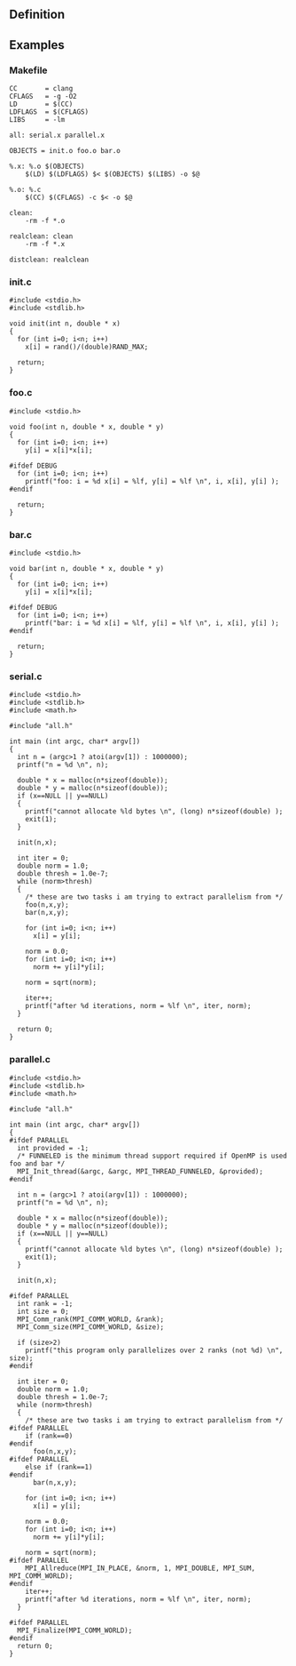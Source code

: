== Definition ==

== Examples ==

=== Makefile ===
<pre>
CC       = clang
CFLAGS   = -g -O2
LD       = $(CC)
LDFLAGS  = $(CFLAGS)
LIBS     = -lm

all: serial.x parallel.x

OBJECTS = init.o foo.o bar.o 

%.x: %.o $(OBJECTS)
	$(LD) $(LDFLAGS) $< $(OBJECTS) $(LIBS) -o $@

%.o: %.c 
	$(CC) $(CFLAGS) -c $< -o $@

clean:
	-rm -f *.o

realclean: clean
	-rm -f *.x

distclean: realclean
</pre>

=== init.c ===
<pre>
#include <stdio.h>
#include <stdlib.h>

void init(int n, double * x)
{
  for (int i=0; i<n; i++)
    x[i] = rand()/(double)RAND_MAX;

  return;
}
</pre>

=== foo.c ===
<pre>
#include <stdio.h>

void foo(int n, double * x, double * y)
{
  for (int i=0; i<n; i++)
    y[i] = x[i]*x[i];

#ifdef DEBUG
  for (int i=0; i<n; i++)
    printf("foo: i = %d x[i] = %lf, y[i] = %lf \n", i, x[i], y[i] );
#endif

  return;
}
</pre>

=== bar.c ===
<pre>
#include <stdio.h>

void bar(int n, double * x, double * y)
{
  for (int i=0; i<n; i++)
    y[i] = x[i]*x[i];

#ifdef DEBUG
  for (int i=0; i<n; i++)
    printf("bar: i = %d x[i] = %lf, y[i] = %lf \n", i, x[i], y[i] );
#endif

  return;
}
</pre>

=== serial.c ===
<pre>
#include <stdio.h>
#include <stdlib.h>
#include <math.h>

#include "all.h"

int main (int argc, char* argv[])
{
  int n = (argc>1 ? atoi(argv[1]) : 1000000);
  printf("n = %d \n", n);

  double * x = malloc(n*sizeof(double));
  double * y = malloc(n*sizeof(double));
  if (x==NULL || y==NULL)
  {
    printf("cannot allocate %ld bytes \n", (long) n*sizeof(double) );
    exit(1);
  }

  init(n,x);

  int iter = 0;
  double norm = 1.0;
  double thresh = 1.0e-7;
  while (norm>thresh)
  {
    /* these are two tasks i am trying to extract parallelism from */
    foo(n,x,y);
    bar(n,x,y);

    for (int i=0; i<n; i++)
      x[i] = y[i];

    norm = 0.0;
    for (int i=0; i<n; i++)
      norm += y[i]*y[i];

    norm = sqrt(norm);

    iter++;
    printf("after %d iterations, norm = %lf \n", iter, norm);
  }

  return 0;
}
</pre>

=== parallel.c ===
<pre>
#include <stdio.h>
#include <stdlib.h>
#include <math.h>

#include "all.h"

int main (int argc, char* argv[])
{
#ifdef PARALLEL
  int provided = -1;
  /* FUNNELED is the minimum thread support required if OpenMP is used foo and bar */
  MPI_Init_thread(&argc, &argc, MPI_THREAD_FUNNELED, &provided);
#endif

  int n = (argc>1 ? atoi(argv[1]) : 1000000);
  printf("n = %d \n", n);

  double * x = malloc(n*sizeof(double));
  double * y = malloc(n*sizeof(double));
  if (x==NULL || y==NULL)
  {
    printf("cannot allocate %ld bytes \n", (long) n*sizeof(double) );
    exit(1);
  }

  init(n,x);

#ifdef PARALLEL
  int rank = -1;
  int size = 0;
  MPI_Comm_rank(MPI_COMM_WORLD, &rank);
  MPI_Comm_size(MPI_COMM_WORLD, &size);

  if (size>2)
    printf("this program only parallelizes over 2 ranks (not %d) \n", size);
#endif

  int iter = 0;
  double norm = 1.0;
  double thresh = 1.0e-7;
  while (norm>thresh)
  {
    /* these are two tasks i am trying to extract parallelism from */
#ifdef PARALLEL
    if (rank==0)
#endif
      foo(n,x,y);
#ifdef PARALLEL
    else if (rank==1)
#endif
      bar(n,x,y);

    for (int i=0; i<n; i++)
      x[i] = y[i];

    norm = 0.0;
    for (int i=0; i<n; i++)
      norm += y[i]*y[i];

    norm = sqrt(norm);
#ifdef PARALLEL
    MPI_Allreduce(MPI_IN_PLACE, &norm, 1, MPI_DOUBLE, MPI_SUM, MPI_COMM_WORLD); 
#endif
    iter++;
    printf("after %d iterations, norm = %lf \n", iter, norm);
  }

#ifdef PARALLEL
  MPI_Finalize(MPI_COMM_WORLD);
#endif
  return 0;
}
</pre>
